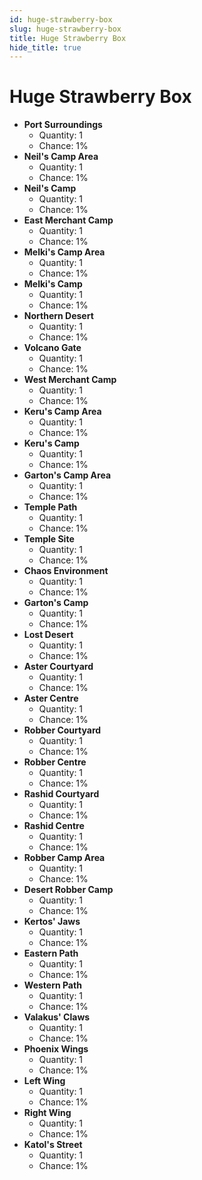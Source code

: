---
id: huge-strawberry-box
slug: huge-strawberry-box
title: Huge Strawberry Box
hide_title: true
---


# <ItemIcon iconId="2381"/> Huge Strawberry Box
- **Port Surroundings**
	- Quantity: 1
	- Chance: 1%
- **Neil's Camp Area**
	- Quantity: 1
	- Chance: 1%
- **Neil's Camp**
	- Quantity: 1
	- Chance: 1%
- **East Merchant Camp**
	- Quantity: 1
	- Chance: 1%
- **Melki's Camp Area**
	- Quantity: 1
	- Chance: 1%
- **Melki's Camp**
	- Quantity: 1
	- Chance: 1%
- **Northern Desert**
	- Quantity: 1
	- Chance: 1%
- **Volcano Gate**
	- Quantity: 1
	- Chance: 1%
- **West Merchant Camp**
	- Quantity: 1
	- Chance: 1%
- **Keru's Camp Area**
	- Quantity: 1
	- Chance: 1%
- **Keru's Camp**
	- Quantity: 1
	- Chance: 1%
- **Garton's Camp Area**
	- Quantity: 1
	- Chance: 1%
- **Temple Path**
	- Quantity: 1
	- Chance: 1%
- **Temple Site**
	- Quantity: 1
	- Chance: 1%
- **Chaos Environment**
	- Quantity: 1
	- Chance: 1%
- **Garton's Camp**
	- Quantity: 1
	- Chance: 1%
- **Lost Desert**
	- Quantity: 1
	- Chance: 1%
- **Aster Courtyard**
	- Quantity: 1
	- Chance: 1%
- **Aster Centre**
	- Quantity: 1
	- Chance: 1%
- **Robber Courtyard**
	- Quantity: 1
	- Chance: 1%
- **Robber Centre**
	- Quantity: 1
	- Chance: 1%
- **Rashid Courtyard**
	- Quantity: 1
	- Chance: 1%
- **Rashid Centre**
	- Quantity: 1
	- Chance: 1%
- **Robber Camp Area**
	- Quantity: 1
	- Chance: 1%
- **Desert Robber Camp**
	- Quantity: 1
	- Chance: 1%
- **Kertos' Jaws**
	- Quantity: 1
	- Chance: 1%
- **Eastern Path**
	- Quantity: 1
	- Chance: 1%
- **Western Path**
	- Quantity: 1
	- Chance: 1%
- **Valakus' Claws**
	- Quantity: 1
	- Chance: 1%
- **Phoenix Wings**
	- Quantity: 1
	- Chance: 1%
- **Left Wing**
	- Quantity: 1
	- Chance: 1%
- **Right Wing**
	- Quantity: 1
	- Chance: 1%
- **Katol's Street**
	- Quantity: 1
	- Chance: 1%

